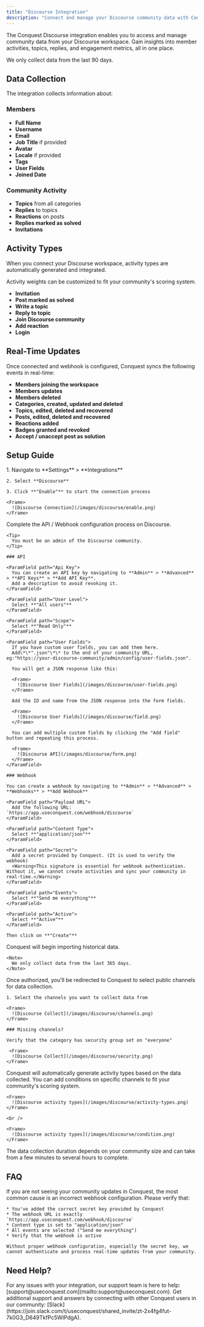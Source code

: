 ```yaml
---
title: "Discourse Integration"
description: "Connect and manage your Discourse community data with Conquest."
---
```


The Conquest Discourse integration enables you to access and manage community data from your Discourse workspace. Gain insights into member activities, topics, replies, and engagement metrics, all in one place.

<Note>
  We only collect data from the last 90 days.
</Note>

## Data Collection

The integration collects information about:

### Members

* **Full Name**
* **Username**
* **Email**
* **Job Title** if provided
* **Avatar**
* **Locale** if provided
* **Tags**
* **User Fields**
* **Joined Date**

### Community Activity

* **Topics** from all categories
* **Replies** to topics
* **Reactions** on posts
* **Replies marked as solved**
* **Invitations**

## Activity Types

When you connect your Discourse workspace, activity types are automatically generated and integrated.

<Tip>
  Activity weights can be customized to fit your community's scoring system.
</Tip>

* **Invitation**
* **Post marked as solved**
* **Write a topic**
* **Reply to topic**
* **Join Discourse community**
* **Add reaction**
* **Login**

## Real-Time Updates

Once connected and webhook is configured, Conquest syncs the following events in real-time:

* **Members joining the workspace**
* **Members updates**
* **Members deleted**
* **Categories, created, updated and deleted**
* **Topics, edited, deleted and recovered**
* **Posts, edited, deleted and recovered**
* **Reactions added**
* **Badges granted and revoked**
* **Accept / unaccept post as solution**

## Setup Guide

<Steps>
  <Step title="Connect Your Community">
    1. Navigate to **Settings** > **Integrations**

    2. Select **Discourse**

    3. Click **"Enable"** to start the connection process

    <Frame>
      ![Discourse Connection](/images/discourse/enable.png)
    </Frame>
  </Step>

  <Step title="Configure API / Webhook">
    Complete the API / Webhook configuration process on Discourse.

    <Tip>
      You must be an admin of the Discourse community.
    </Tip>

    ### API

    <ParamField path="Api Key">
      You can create an API key by navigating to **Admin** > **Advanced** > **API Keys** > **Add API Key**.
      Add a description to avoid revoking it.
    </ParamField>

    <ParamField path="User Level">
      Select **"All users"**
    </ParamField>

    <ParamField path="Scope">
      Select **"Read Only"**
    </ParamField>

    <ParamField path="User Fields">
      If you have custom user fields, you can add them here.
      Add\*\*".json"\*\* to the end of your community URL, eg:"https://your-discourse-community/admin/config/user-fields.json".

      You will get a JSON response like this:

      <Frame>
        ![Discourse User Fields](/images/discourse/user-fields.png)
      </Frame>

      Add the ID and name from the JSON response into the form fields.

      <Frame>
        ![Discourse User Fields](/images/discourse/field.png)
      </Frame>

      You can add multiple custom fields by clicking the "Add field" button and repeating this process.

      <Frame>
        ![Discourse API](/images/discourse/form.png)
      </Frame>
    </ParamField>

    ### Webhook

    You can create a webhook by navigating to **Admin** > **Advanced** > **Webhooks** > **Add Webhook**

    <ParamField path="Payload URL">
      Add the following URL: `https://app.useconquest.com/webhook/discourse`
    </ParamField>

    <ParamField path="Content Type">
      Select **"application/json"**
    </ParamField>

    <ParamField path="Secret">
      Add a secret provided by Conquest. (It is used to verify the webhook)
      <Warning>This signature is essential for webhook authentication. Without it, we cannot create activities and sync your community in real-time.</Warning>
    </ParamField>

    <ParamField path="Events">
      Select **"Send me everything"**
    </ParamField>

    <ParamField path="Active">
      Select **"Active"**
    </ParamField>

    Then click on **"Create"**
  </Step>

  <Step title="Data Collection">
    Conquest will begin importing historical data.

    <Note>
      We only collect data from the last 365 days.
    </Note>
  </Step>

   <Step title="Select Channels">
    Once authorized, you'll be redirected to Conquest to select public channels for data collection.

    1. Select the channels you want to collect data from

    <Frame>
      ![Discourse Collect](/images/discourse/channels.png)
    </Frame>

    ### Missing channels?

    Verify that the category has security group set on "everyone"

     <Frame>
      ![Discourse Collect](/images/discourse/security.png)
    </Frame>
  </Step>

  <Step title="Configure Activity Types">
    Conquest will automatically generate activity types based on the data collected.
    You can add conditions on specific channels to fit your community's scoring system.

    <Frame>
      ![Discourse activity types](/images/discourse/activity-types.png)
    </Frame>

    <br />
    
    <Frame>
      ![Discourse activity types](/images/discourse/condition.png)
    </Frame>
   
  </Step>
</Steps>

<Warning>
  The data collection duration depends on your community size and can take from a few minutes to several hours to complete.
</Warning>

## FAQ

<AccordionGroup>
  <Accordion title="Why my community updates are not showing in Conquest?">
    If you are not seeing your community updates in Conquest, the most common cause is an incorrect webhook configuration. Please verify that:

    * You've added the correct secret key provided by Conquest
    * The webhook URL is exactly `https://app.useconquest.com/webhook/discourse`
    * Content type is set to "application/json"
    * All events are selected ("Send me everything")
    * Verify that the webhook is active

    Without proper webhook configuration, especially the secret key, we cannot authenticate and process real-time updates from your community.
  </Accordion>
</AccordionGroup>

## Need Help?

<Card title="Contact Support" icon="envelope">
  For any issues with your integration, our support team is here to help:
  [support@useconquest.com](mailto:support@useconquest.com).
</Card>

<Card title="Join the Community" icon="slack">
  Get additional support and answers by connecting with other Conquest users in our community:
  [Slack](https://join.slack.com/t/useconquest/shared_invite/zt-2x4fg4fut-7k0G3_D649TkfPc5WIPdgA).
</Card>